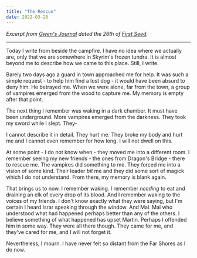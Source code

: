 ```yaml
---
title: "The Rescue"
date: 2022-03-26
---
```


*Excerpt from [Gwen's Journal](/tales-of-tamriel/journal-gwen-taloet/) dated
the 26th of [First Seed](/seeds/calendar/march).*

----

Today I write from beside the campfire. I have no idea where we actually are,
only that we are somewhere in Skyrim's frozen tundra. It is almost beyond me
to describe how we came to this place. Still, I write.

Barely two days ago a guard in town approached me for help. It was such a
simple request - to help him find a lost dog - it would have been absurd to
deny him. He betrayed me. When we were alone, far from the town, a group of
vampires emerged from the wood to capture me. My memory is empty after that
point.

The next thing I remember was waking in a dark chamber. It must have been
underground. More vampires emerged from the darkness. They took my sword while
I slept. They-

I cannot describe it in detail. They hurt me. They broke my body and hurt me
and I cannot even remember for how long. I will not dwell on this.

At some point - I do not know when - they moved me into a different room. I
remember seeing my new friends - the ones from Dragon's Bridge - there to
rescue me. The vampires did something to me. They forced me into a vision of
some kind. Their leader *bit* me and they did some sort of magick which I do
not understand. From there, my memory is blank again.

That brings us to now. I remember waking. I remember *needing* to eat and
draining an elk of every drop of its blood. And I remember waking to the voices
of my friends. I don't know exactly what they were saying, but I'm certain I
heard Israr speaking through the window. And Mal. Mal who understood what had
happened perhaps better than any of the others. I believe something of what
happened has upset Martin. Perhaps I offended him in some way. They were all
there though. They came for me, and they've cared for me, and I will not forget
it.

Nevertheless, I mourn. I have never felt so distant from the Far Shores as I do
now.




